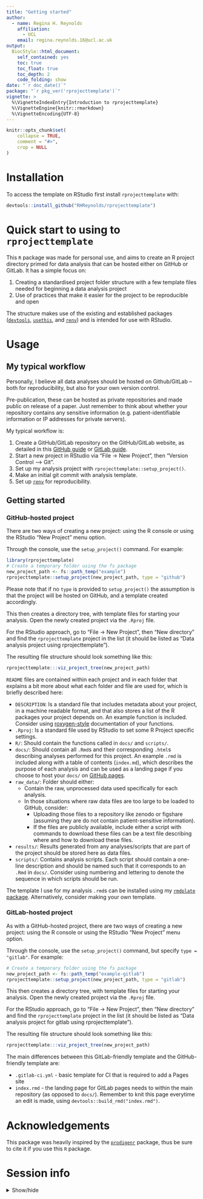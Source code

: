 ```yaml
---
title: "Getting started"
author: 
  - name: Regina H. Reynolds
    affiliation:
      - UCL
    email: regina.reynolds.16@ucl.ac.uk
output: 
  BiocStyle::html_document:
    self_contained: yes
    toc: true
    toc_float: true
    toc_depth: 2
    code_folding: show
date: "`r doc_date()`"
package: "`r pkg_ver('rprojecttemplate')`"
vignette: >
  %\VignetteIndexEntry{Introduction to rprojecttemplate}
  %\VignetteEngine{knitr::rmarkdown}
  %\VignetteEncoding{UTF-8}  
---
```


```r
knitr::opts_chunk$set(
    collapse = TRUE,
    comment = "#>",
    crop = NULL
)
```

# Installation

To access the template on RStudio first install `rprojecttemplate` with:

``` r
devtools::install_github("RHReynolds/rprojecttemplate")
```

# Quick start to using to `rprojecttemplate`

This `R` package was made for personal use, and aims to create an R project directory primed for data analysis that can be hosted either on GitHub or GitLab. It has a simple focus on:

1. Creating a standardised project folder structure with a few template files
needed for beginning a data analysis project
2. Use of practices that make it easier for the project to be reproducible and open

The structure makes use of the existing and established packages ([`devtools`](https://devtools.r-lib.org/), [`usethis`](https://usethis.r-lib.org/), and [`renv`](https://rstudio.github.io/renv/articles/renv.html)) and is intended for use with RStudio.

# Usage

## My typical workflow

Personally, I believe all data analyses should be hosted on Github/GitLab -- both for reproducibility, but also for your own version control. 

Pre-publication, these can be hosted as private repositories and made public on release of a paper. Just remember to think about whether your repository contains any sensitive information (e.g. patient-identifiable information or IP addresses for private servers).

My typical workflow is:

1. Create a GitHub/GitLab repository on the GitHub/GitLab website, as detailed in this [GitHub guide](https://docs.github.com/en/get-started/quickstart/create-a-repo) or [GitLab guide](https://docs.gitlab.com/ee/user/project/working_with_projects.html#create-a-project).
2. Start a new project in RStudio via "File -> New Project", then "Version Control --> Git".
3. Set up my analysis project with `rprojecttemplate::setup_project()`.
4. Make an initial git commit with analysis template.
5. Set up [`renv`](https://rstudio.github.io/renv/articles/renv.html) for reproducibility.

## Getting started

### GitHub-hosted project

There are two ways of creating a new project: using the R console or using the RStudio "New Project" menu option.

Through the console, use the `setup_project()` command. For example:

```r
library(rprojecttemplate)
# Create a temporary folder using the fs package
new_project_path <- fs::path_temp("example")
rprojecttemplate::setup_project(new_project_path, type = "github")
```

Please note that if no `type` is provided to `setup_project()` the assumption is that the project will be hosted on GitHub, and a template created accordingly.

This then creates a directory tree, with template files for starting your analysis. Open the newly created project via the `.Rproj` file. 

For the RStudio approach, go to "File -> New Project", then "New directory" and find the `rprojecttemplate` project in the list (it should be listed as "Data analysis project using rprojecttemplate").

The resulting file structure should look something like this:

```r
rprojecttemplate:::viz_project_tree(new_project_path)
```

`README` files are contained within each project and in each folder that explains a bit more about what each folder and file are used for, which is briefly described here:

- `DESCRIPTION`: Is a standard file that includes metadata about your project, in a machine readable format, and that also stores a list of the R packages your project depends on. An example function is included. Consider using [roxygen-style](https://roxygen2.r-lib.org/) 
documentation of your functions.
- `.Rproj`: Is a standard file used by RStudio to set some R Project specific settings.
- `R/`: Should contain the functions called in `docs/` and `scripts/`.
- `docs/`: Should contain all `.Rmd`s and their corresponding `.html`s describing analyses performed for this project. An example `.rmd` is included along with a table of contents (`index.md`), which describes the purpose of each analysis and can be used as a landing page if you choose to host your `docs/` on [GitHub pages](https://pages.github.com/).
- `raw_data/`: Folder should either:
    - Contain the raw, unprocessed data used specifically for each analysis. 
    - In those situations where raw data files are too large to be loaded to GitHub, consider:
        - Uploading those files to a repository like zenodo or figshare (assuming they are do not contain patient-sensitive information).
        - If the files are publicly available, include either a script with commands to download these files can be a text file describing where and how to download these files.
- `results/`: Results generated from any analyses/scripts that are part of the project should be stored here as data files.
- `scripts/`: Contains analysis scripts. Each script should contain a one-line description and should be named such that it corresponds to an `.Rmd` in `docs/`. Consider using numbering and lettering to denote the sequence in which scripts should be run.

The template I use for my analysis `.rmd`s can be installed using my [`rmdplate` package](https://github.com/RHReynolds/rmdplate). Alternatively, consider making your own template.

### GitLab-hosted project

As with a GitHub-hosted project, there are two ways of creating a new project: using the R console or using the RStudio "New Project" menu option.

Through the console, use the `setup_project()` command, but specify `type = "gitlab"`. For example:

```r
# Create a temporary folder using the fs package
new_project_path <- fs::path_temp("example-gitlab")
rprojecttemplate::setup_project(new_project_path, type = "gitlab")
```

This then creates a directory tree, with template files for starting your analysis. Open the newly created project via the `.Rproj` file. 

For the RStudio approach, go to "File -> New Project", then "New directory" and find the `rprojecttemplate` project in the list (it should be listed as "Data analysis project for gitlab using rprojecttemplate").

The resulting file structure should look something like this:

```r
rprojecttemplate:::viz_project_tree(new_project_path)
```

The main differences between this GitLab-friendly template and the GitHub-friendly template are:

- `.gitlab-ci.yml` - basic template for CI that is required to add a Pages site
- `index.rmd` - the landing page for GitLab pages needs to within the main repository (as opposed to `docs/`). Remember to knit this page everytime an edit is made, using `devtools::build_rmd("index.rmd")`.

# Acknowledgements
This package was heavily inspired by the [`prodigenr`](https://github.com/rostools/prodigenr) package, thus be sure to cite it if you use this `R` package.

# Session info

<details>
  <summary>Show/hide</summary>
  
```r
library("sessioninfo")
options(width = 120)
session_info()
```

</details> 
